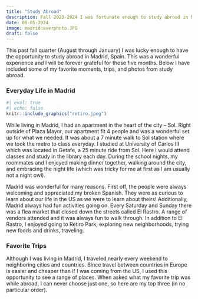 ```yaml
---
title: "Study Abroad"
description: Fall 2023-2024 I was fortunate enough to study abroad in Madrid, Spain. Read about some of my favorite experiences and take a look at some photos I love!
date: 06-05-2024
image: madridcoverphoto.JPG
draft: false
---
```


This past fall quarter (August through January) I was lucky enough to have the opportunity to study abroad in Madrid, Spain. This was a wonderful experience and I will be forever grateful for those five months. Below I have included some of my favorite moments, trips, and photos from study abroad.

### Everyday Life in Madrid

```r
#| eval: true
#| echo: false
knitr::include_graphics("retiro.jpeg")
```

While living in Madrid, I had an apartment in the heart of the city – Sol. Right outside of Plaza Mayor, our apartment fit 4 people and was a wonderful set up for what we needed. It was about a 7 minute walk to Sol station where we took the metro to class everyday. I studied at University of Carlos III which was located in Getafe, a 25 minute ride from Sol. Here I would attend classes and study in the library each day. During the school nights, my roommates and I enjoyed making dinner together, walking around the city, and embracing the night life (which was tricky for me at first as I am usually not a night owl).

Madrid was wonderful for many reasons. First off, the people were always welcoming and appreciated my broken Spanish. They were as curious to learn about our life in the US as we were to learn about theirs! Additionally, Madrid always had fun activities going on. Every Saturday and Sunday there was a flea market that closed down the streets called El Rastro. A range of vendors attended and it was always fun to walk through. In addition to El Rastro, I enjoyed going to Retiro Park, exploring new neighborhoods, trying new foods and drinks, traveling.

### Favorite Trips

Although I was living in Madrid, I traveled nearly every weekend to neighboring cities and countries. Since travel between countries in Europe is easier and cheaper than if I was coming from the US, I used this opportunity to see a range of places. When asked what my favorite trip was while abroad, I can never choose just one, so here are my top three (in no particular order).
